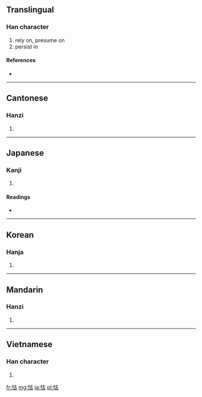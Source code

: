 ==Translingual==

===Han character===
{{Han char|rn=61|rad=心|as=05|sn=8|four=9406<sub>0</sub>|canj=心十口 (PJR)}}

# rely on, presume on
# persist in

====References====
* {{Han ref|kx=0380.220|dkj=10454|dj=0708.220|hdz=42283.090|uh=6019|ud=24601|bh=CC7C|bd=52348}}

----

==Cantonese==

===Hanzi===
{{yue-hanzi|jyut=|y=wu6}}

# {{defn|Cantonese|sort=心05}}

----

==Japanese==

===Kanji===
{{ja-kanji|grade=|rs=心05}}

# {{defn|Japanese|sort=心05}}

====Readings====
* {{ja-readings|on=[[こ]] (ko)|kun=[[たのむ]] (tanomu)}}

----

==Korean==

===Hanja===
{{ko-hanja|hangeul=호|eumhun=|rv=ho|mr=ho|y=ho}}

# {{defn|Korean|sort=心05}}

----

==Mandarin==

===Hanzi===
{{cmn-hanzi|pin=[[hù]] ([[hu4]])|wg=hu<sup>4</sup>}}

# {{defn|Mandarin|sort=心05}}

----

==Vietnamese==

===Han character===
{{vi-hantu|[[hỗ]], [[hộ]]|rs=心05}}

# {{defn|Vietnamese|sort=心05}}

[[fr:怙]]
[[mg:怙]]
[[ja:怙]]
[[pl:怙]]